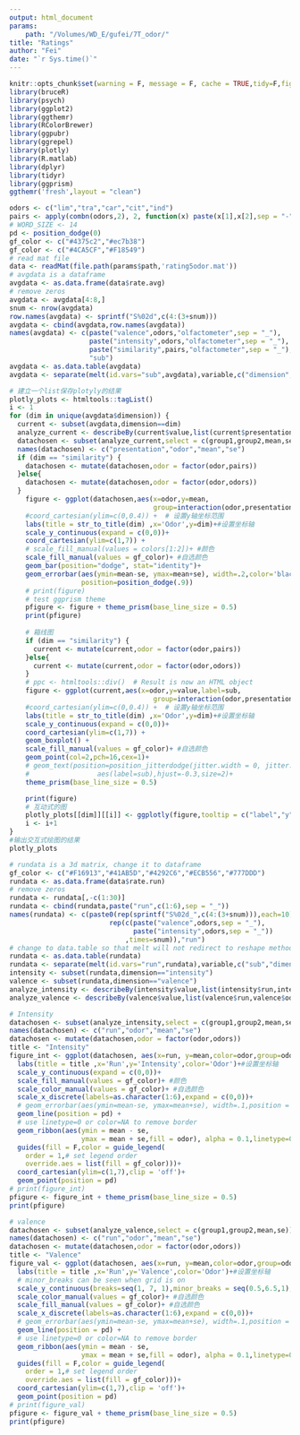 ```yaml
---
output: html_document
params:
    path: "/Volumes/WD_E/gufei/7T_odor/"
title: "Ratings"
author: "Fei"
date: "`r Sys.time()`"
---
```


```r
knitr::opts_chunk$set(warning = F, message = F, cache = TRUE,tidy=F,fig.align='center',fig.showtext=TRUE,results="hold",fig.show = "hold")
library(bruceR)
library(psych)
library(ggplot2)
library(ggthemr)
library(RColorBrewer)
library(ggpubr)
library(ggrepel)
library(plotly)
library(R.matlab)
library(dplyr)
library(tidyr)
library(ggprism)
ggthemr('fresh',layout = "clean")
```

```r
odors <- c("lim","tra","car","cit","ind")
pairs <- apply(combn(odors,2), 2, function(x) paste(x[1],x[2],sep = "-"))
# WORD_SIZE <- 14
pd <- position_dodge(0)
gf_color <- c("#4375c2","#ec7b38")
gf_color <- c("#4CA5CF","#F18549")
# read mat file
data <- readMat(file.path(params$path,'rating5odor.mat'))
# avgdata is a dataframe
avgdata <- as.data.frame(data$rate.avg)
# remove zeros
avgdata <- avgdata[4:8,]
snum <- nrow(avgdata)
row.names(avgdata) <- sprintf("S%02d",c(4:(3+snum)))
avgdata <- cbind(avgdata,row.names(avgdata))
names(avgdata) <- c(paste("valence",odors,"olfactometer",sep = "_"),
                    paste("intensity",odors,"olfactometer",sep = "_"),
                    paste("similarity",pairs,"olfactometer",sep = "_"),
                    "sub")
avgdata <- as.data.table(avgdata)
avgdata <- separate(melt(id.vars="sub",avgdata),variable,c("dimension","odor","presentation"),sep = "_")

# 建立一个list保存plotyly的结果
plotly_plots <- htmltools::tagList()
i <- 1
for (dim in unique(avgdata$dimension)) {
  current <- subset(avgdata,dimension==dim)
  analyze_current <- describeBy(current$value,list(current$presentation,current$odor),mat = TRUE)
  datachosen <- subset(analyze_current,select = c(group1,group2,mean,se))
  names(datachosen) <- c("presentation","odor","mean","se")
  if (dim == "similarity") {
    datachosen <- mutate(datachosen,odor = factor(odor,pairs))
  }else{
    datachosen <- mutate(datachosen,odor = factor(odor,odors))
  }
    figure <- ggplot(datachosen,aes(x=odor,y=mean,
                                    group=interaction(odor,presentation))) + 
    #coord_cartesian(ylim=c(0,0.4)) +  # 设置y轴坐标范围
    labs(title = str_to_title(dim) ,x='Odor',y=dim)+#设置坐标轴
    scale_y_continuous(expand = c(0,0))+
    coord_cartesian(ylim=c(1,7)) + 
    # scale_fill_manual(values = colors[1:2])+ #颜色
    scale_fill_manual(values = gf_color)+ #自选颜色
    geom_bar(position="dodge", stat="identity")+
    geom_errorbar(aes(ymin=mean-se, ymax=mean+se), width=.2,color='black',
                  position=position_dodge(.9))
    # print(figure)
    # test ggprism theme
    pfigure <- figure + theme_prism(base_line_size = 0.5)
    print(pfigure)
    
    # 箱线图
    if (dim == "similarity") {
      current <- mutate(current,odor = factor(odor,pairs))
    }else{
      current <- mutate(current,odor = factor(odor,odors))
    }
    # ppc <- htmltools::div()  # Result is now an HTML object
    figure <- ggplot(current,aes(x=odor,y=value,label=sub,
                                    group=interaction(odor,presentation))) + 
    #coord_cartesian(ylim=c(0,0.4)) +  # 设置y轴坐标范围
    labs(title = str_to_title(dim) ,x='Odor',y=dim)+#设置坐标轴
    scale_y_continuous(expand = c(0,0))+
    coord_cartesian(ylim=c(1,7)) + 
    geom_boxplot() +
    scale_fill_manual(values = gf_color)+ #自选颜色
    geom_point(col=2,pch=16,cex=1)+
    # geom_text(position=position_jitterdodge(jitter.width = 0, jitter.height = 0),
    #                 aes(label=sub),hjust=-0.3,size=2)+ 
    theme_prism(base_line_size = 0.5)

    print(figure)
    # 互动式的图
    plotly_plots[[dim]][[i]] <- ggplotly(figure,tooltip = c("label","y"))%>%layout(boxmode="group")
    i <- i+1
}
#输出交互式绘图的结果
plotly_plots
```

```r
# rundata is a 3d matrix, change it to dataframe
gf_color <- c("#F16913","#41AB5D","#4292C6","#ECB556","#777DDD")
rundata <- as.data.frame(data$rate.run)
# remove zeros
rundata <- rundata[,-c(1:30)]
rundata <- cbind(rundata,paste("run",c(1:6),sep = "_"))
names(rundata) <- c(paste0(rep(sprintf("S%02d_",c(4:(3+snum))),each=10),
                         rep(c(paste("valence",odors,sep = "_"),
                               paste("intensity",odors,sep = "_"))
                             ,times=snum)),"run")
# change to data.table so that melt will not redirect to reshape method
rundata <- as.data.table(rundata)
rundata <- separate(melt(id.vars="run",rundata),variable,c("sub","dimension","odor"),sep = "_")
intensity <- subset(rundata,dimension=="intensity")
valence <- subset(rundata,dimension=="valence")
analyze_intensity <- describeBy(intensity$value,list(intensity$run,intensity$odor),mat = TRUE)
analyze_valence <- describeBy(valence$value,list(valence$run,valence$odor),mat = TRUE)

# Intensity
datachosen <- subset(analyze_intensity,select = c(group1,group2,mean,se))
names(datachosen) <- c("run","odor","mean","se")
datachosen <- mutate(datachosen,odor = factor(odor,odors))
title <- "Intensity"
figure_int <- ggplot(datachosen, aes(x=run, y=mean,color=odor,group=odor)) + 
  labs(title = title ,x='Run',y='Intensity',color='Odor')+#设置坐标轴
  scale_y_continuous(expand = c(0,0))+
  scale_fill_manual(values = gf_color)+ #颜色
  scale_color_manual(values = gf_color)+ #自选颜色
  scale_x_discrete(labels=as.character(1:6),expand = c(0,0))+
  # geom_errorbar(aes(ymin=mean-se, ymax=mean+se), width=.1,position = pd) +
  geom_line(position = pd) +
  # use linetype=0 or color=NA to remove border
  geom_ribbon(aes(ymin = mean - se,
                  ymax = mean + se,fill = odor), alpha = 0.1,linetype=0)+
  guides(fill = F,color = guide_legend(
    order = 1,# set legend order
    override.aes = list(fill = gf_color)))+
  coord_cartesian(ylim=c(1,7),clip = 'off')+
  geom_point(position = pd)
# print(figure_int)
pfigure <- figure_int + theme_prism(base_line_size = 0.5)
print(pfigure)

# valence
datachosen <- subset(analyze_valence,select = c(group1,group2,mean,se))
names(datachosen) <- c("run","odor","mean","se")
datachosen <- mutate(datachosen,odor = factor(odor,odors))
title <- "Valence"
figure_val <- ggplot(datachosen, aes(x=run, y=mean,color=odor,group=odor)) +
  labs(title = title ,x='Run',y='Valence',color='Odor')+#设置坐标轴
  # minor_breaks can be seen when grid is on
  scale_y_continuous(breaks=seq(1, 7, 1),minor_breaks = seq(0.5,6.5,1),expand = c(0,0))+
  scale_color_manual(values = gf_color)+ #自选颜色
  scale_fill_manual(values = gf_color)+ #自选颜色
  scale_x_discrete(labels=as.character(1:6),expand = c(0,0))+
  # geom_errorbar(aes(ymin=mean-se, ymax=mean+se), width=.1,position = pd) +
  geom_line(position = pd) +
  # use linetype=0 or color=NA to remove border
  geom_ribbon(aes(ymin = mean - se,
                  ymax = mean + se,fill = odor), alpha = 0.1,linetype=0)+
  guides(fill = F,color = guide_legend(
    order = 1,# set legend order
    override.aes = list(fill = gf_color)))+
  coord_cartesian(ylim=c(1,7),clip = 'off')+
  geom_point(position = pd)
# print(figure_val)
pfigure <- figure_val + theme_prism(base_line_size = 0.5)
print(pfigure)
```

